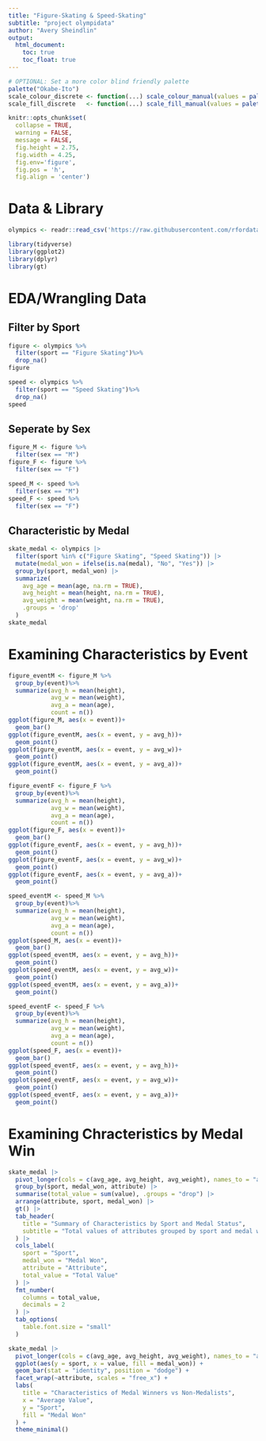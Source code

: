 ```yaml
---
title: "Figure-Skating & Speed-Skating"
subtitle: "project olympidata"
author: "Avery Sheindlin"
output: 
  html_document:
    toc: true
    toc_float: true
---
```


```r
# OPTIONAL: Set a more color blind friendly palette 
palette("Okabe-Ito")
scale_colour_discrete <- function(...) scale_colour_manual(values = palette())
scale_fill_discrete   <- function(...) scale_fill_manual(values = palette())

knitr::opts_chunk$set(
  collapse = TRUE, 
  warning = FALSE,
  message = FALSE,
  fig.height = 2.75, 
  fig.width = 4.25,
  fig.env='figure',
  fig.pos = 'h',
  fig.align = 'center')
```

# Data & Library

```r
olympics <- readr::read_csv('https://raw.githubusercontent.com/rfordatascience/tidytuesday/master/data/2024/2024-08-06/olympics.csv')

library(tidyverse)
library(ggplot2)
library(dplyr)
library(gt)
```

# EDA/Wrangling Data

## Filter by Sport

```r
figure <- olympics %>%
  filter(sport == "Figure Skating")%>%
  drop_na()
figure

speed <- olympics %>%
  filter(sport == "Speed Skating")%>%
  drop_na()
speed
```

## Seperate by Sex

```r
figure_M <- figure %>%
  filter(sex == "M")
figure_F <- figure %>%
  filter(sex == "F")

speed_M <- speed %>%
  filter(sex == "M")
speed_F <- speed %>%
  filter(sex == "F")
```

## Characteristic by Medal
```r
skate_medal <- olympics |>
  filter(sport %in% c("Figure Skating", "Speed Skating")) |>
  mutate(medal_won = ifelse(is.na(medal), "No", "Yes")) |>
  group_by(sport, medal_won) |>
  summarize(
    avg_age = mean(age, na.rm = TRUE),
    avg_height = mean(height, na.rm = TRUE),
    avg_weight = mean(weight, na.rm = TRUE),
    .groups = 'drop'
  )
skate_medal

```


# Examining Characteristics by Event

```r
figure_eventM <- figure_M %>%
  group_by(event)%>%
  summarize(avg_h = mean(height),
            avg_w = mean(weight),
            avg_a = mean(age),
            count = n())
ggplot(figure_M, aes(x = event))+
  geom_bar()
ggplot(figure_eventM, aes(x = event, y = avg_h))+
  geom_point()
ggplot(figure_eventM, aes(x = event, y = avg_w))+
  geom_point()
ggplot(figure_eventM, aes(x = event, y = avg_a))+
  geom_point()
```

```r
figure_eventF <- figure_F %>%
  group_by(event)%>%
  summarize(avg_h = mean(height),
            avg_w = mean(weight),
            avg_a = mean(age),
            count = n())
ggplot(figure_F, aes(x = event))+
  geom_bar()
ggplot(figure_eventF, aes(x = event, y = avg_h))+
  geom_point()
ggplot(figure_eventF, aes(x = event, y = avg_w))+
  geom_point()
ggplot(figure_eventF, aes(x = event, y = avg_a))+
  geom_point()
```

```r
speed_eventM <- speed_M %>%
  group_by(event)%>%
  summarize(avg_h = mean(height),
            avg_w = mean(weight),
            avg_a = mean(age),
            count = n())
ggplot(speed_M, aes(x = event))+
  geom_bar()
ggplot(speed_eventM, aes(x = event, y = avg_h))+
  geom_point()
ggplot(speed_eventM, aes(x = event, y = avg_w))+
  geom_point()
ggplot(speed_eventM, aes(x = event, y = avg_a))+
  geom_point()
```

```r
speed_eventF <- speed_F %>%
  group_by(event)%>%
  summarize(avg_h = mean(height),
            avg_w = mean(weight),
            avg_a = mean(age),
            count = n())
ggplot(speed_F, aes(x = event))+
  geom_bar()
ggplot(speed_eventF, aes(x = event, y = avg_h))+
  geom_point()
ggplot(speed_eventF, aes(x = event, y = avg_w))+
  geom_point()
ggplot(speed_eventF, aes(x = event, y = avg_a))+
  geom_point()
```

# Examining Chracteristics by Medal Win

```r
skate_medal |>
  pivot_longer(cols = c(avg_age, avg_height, avg_weight), names_to = "attribute", values_to = "value") |>
  group_by(sport, medal_won, attribute) |>
  summarise(total_value = sum(value), .groups = "drop") |>
  arrange(attribute, sport, medal_won) |>
  gt() |>
  tab_header(
    title = "Summary of Characteristics by Sport and Medal Status",
    subtitle = "Total values of attributes grouped by sport and medal won"
  ) |>
  cols_label(
    sport = "Sport",
    medal_won = "Medal Won",
    attribute = "Attribute",
    total_value = "Total Value"
  ) |>
  fmt_number(
    columns = total_value,
    decimals = 2
  ) |>
  tab_options(
    table.font.size = "small"
  )

skate_medal |>
  pivot_longer(cols = c(avg_age, avg_height, avg_weight), names_to = "attribute", values_to = "value") |>
  ggplot(aes(y = sport, x = value, fill = medal_won)) +
  geom_bar(stat = "identity", position = "dodge") +
  facet_wrap(~attribute, scales = "free_x") +
  labs(
    title = "Characteristics of Medal Winners vs Non-Medalists",
    x = "Average Value",
    y = "Sport",
    fill = "Medal Won"
  ) +
  theme_minimal()


```

